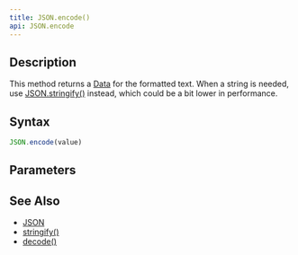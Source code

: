 ```yaml
---
title: JSON.encode()
api: JSON.encode
---
```


## Description

<Summary/>

This method returns a [Data](/reference/api/Data) for the formatted text. When a string is needed, use [JSON.stringify()](/reference/api/JSON/stringify) instead, which could be a bit lower in performance.

## Syntax

``` js
JSON.encode(value)
```

## Parameters

<Parameters/>

## See Also

* [JSON](/reference/api/JSON)
* [stringify()](/reference/api/JSON/stringify)
* [decode()](/reference/api/JSON/decode)
